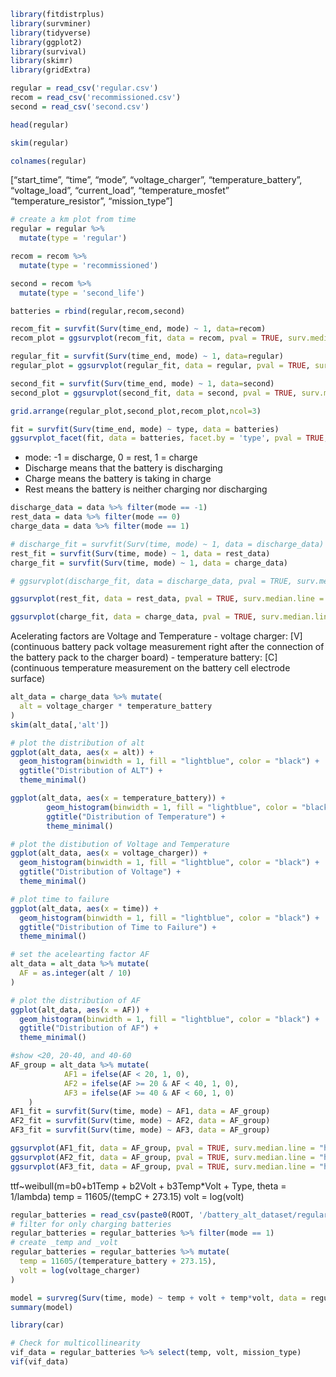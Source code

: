```r
library(fitdistrplus)
library(survminer)
library(tidyverse)
library(ggplot2)
library(survival)
library(skimr)
library(gridExtra)
```

```r
regular = read_csv('regular.csv')
recom = read_csv('recommissioned.csv')
second = read_csv('second.csv')
```
```r
head(regular)
```

```r
skim(regular)
```
```r
colnames(regular)
```
["start_time", "time", "mode", "voltage_charger", "temperature_battery", "voltage_load", "current_load", "temperature_mosfet"   "temperature_resistor", "mission_type"]
```r
# create a km plot from time
regular = regular %>%
  mutate(type = 'regular')

recom = recom %>%
  mutate(type = 'recommissioned')

second = recom %>%
  mutate(type = 'second_life')

batteries = rbind(regular,recom,second)
```

```r
recom_fit = survfit(Surv(time_end, mode) ~ 1, data=recom)
recom_plot = ggsurvplot(recom_fit, data = recom, pval = TRUE, surv.median.line = "hv", conf.int = TRUE)

regular_fit = survfit(Surv(time_end, mode) ~ 1, data=regular)
regular_plot = ggsurvplot(regular_fit, data = regular, pval = TRUE, surv.median.line = "hv", conf.int = TRUE)

second_fit = survfit(Surv(time_end, mode) ~ 1, data=second)
second_plot = ggsurvplot(second_fit, data = second, pval = TRUE, surv.median.line = "hv", conf.int = TRUE)
```
```r
grid.arrange(regular_plot,second_plot,recom_plot,ncol=3)
```

```r
fit = survfit(Surv(time_end, mode) ~ type, data = batteries)
ggsurvplot_facet(fit, data = batteries, facet.by = 'type', pval = TRUE, surv.median.line = "hv", conf.int = TRUE) + ggtitle("KM curve for Batteries")
```
- mode: -1 = discharge, 0 = rest, 1 = charge
- Discharge means that the battery is discharging
- Charge means the battery is taking in charge
- Rest means the battery is neither charging nor discharging
```r
discharge_data = data %>% filter(mode == -1)
rest_data = data %>% filter(mode == 0)
charge_data = data %>% filter(mode == 1)
```
```r
# discharge_fit = survfit(Surv(time, mode) ~ 1, data = discharge_data)
rest_fit = survfit(Surv(time, mode) ~ 1, data = rest_data)
charge_fit = survfit(Surv(time, mode) ~ 1, data = charge_data)
```
```r
# ggsurvplot(discharge_fit, data = discharge_data, pval = TRUE, surv.median.line = "hv", conf.int = TRUE) + ggtitle("KM curve for Discharging Batteries")
```
```r
ggsurvplot(rest_fit, data = rest_data, pval = TRUE, surv.median.line = "hv", conf.int = TRUE) + ggtitle("KM curve for Batteries at Rest")
```
```r
ggsurvplot(charge_fit, data = charge_data, pval = TRUE, surv.median.line = "hv", conf.int = TRUE) + ggtitle("KM curve for Charging Batteries")
```
Acelerating factors are Voltage and Temperature
- voltage charger: [V] (continuous battery pack voltage measurement right after the connection of the battery pack to the charger board)
- temperature battery: [C] (continuous temperature measurement on the battery cell electrode surface)
```r
alt_data = charge_data %>% mutate(
  alt = voltage_charger * temperature_battery
)
skim(alt_data[,'alt'])
```
```r
# plot the distribution of alt
ggplot(alt_data, aes(x = alt)) +
  geom_histogram(binwidth = 1, fill = "lightblue", color = "black") +
  ggtitle("Distribution of ALT") +
  theme_minimal()
```
```r
ggplot(alt_data, aes(x = temperature_battery)) +
        geom_histogram(binwidth = 1, fill = "lightblue", color = "black") +
        ggtitle("Distribution of Temperature") +
        theme_minimal()
```
```r
# plot the distibution of Voltage and Temperature
ggplot(alt_data, aes(x = voltage_charger)) +
  geom_histogram(binwidth = 1, fill = "lightblue", color = "black") +
  ggtitle("Distribution of Voltage") +
  theme_minimal()
```
```r
# plot time to failure
ggplot(alt_data, aes(x = time)) +
  geom_histogram(binwidth = 1, fill = "lightblue", color = "black") +
  ggtitle("Distribution of Time to Failure") +
  theme_minimal()
```
```r
# set the acelearting factor AF
alt_data = alt_data %>% mutate(
  AF = as.integer(alt / 10)
)
```
```r
# plot the distribution of AF
ggplot(alt_data, aes(x = AF)) +
  geom_histogram(binwidth = 1, fill = "lightblue", color = "black") +
  ggtitle("Distribution of AF") +
  theme_minimal()

```
```r
#show <20, 20-40, and 40-60
AF_group = alt_data %>% mutate(
            AF1 = ifelse(AF < 20, 1, 0),
            AF2 = ifelse(AF >= 20 & AF < 40, 1, 0),
            AF3 = ifelse(AF >= 40 & AF < 60, 1, 0)
    )
AF1_fit = survfit(Surv(time, mode) ~ AF1, data = AF_group)
AF2_fit = survfit(Surv(time, mode) ~ AF2, data = AF_group)
AF3_fit = survfit(Surv(time, mode) ~ AF3, data = AF_group)
```
```r
ggsurvplot(AF1_fit, data = AF_group, pval = TRUE, surv.median.line = "hv", conf.int = TRUE) + ggtitle("KM curve for AF < 20")
ggsurvplot(AF2_fit, data = AF_group, pval = TRUE, surv.median.line = "hv", conf.int = TRUE) + ggtitle("KM curve for 20 <= AF < 40")
ggsurvplot(AF3_fit, data = AF_group, pval = TRUE, surv.median.line = "hv", conf.int = TRUE) + ggtitle("KM curve for 40 <= AF < 60")
```

ttf~weibull(m=b0+b1Temp + b2Volt + b3Temp*Volt + Type, theta = 1/lambda)
temp = 11605/(tempC + 273.15)
volt = log(volt)
```r
regular_batteries = read_csv(paste0(ROOT, '/battery_alt_dataset/regular_alt_batteries.csv'))
# filter for only charging batteries
regular_batteries = regular_batteries %>% filter(mode == 1)
# create _temp and _volt
regular_batteries = regular_batteries %>% mutate(
  temp = 11605/(temperature_battery + 273.15),
  volt = log(voltage_charger)
)
```
```r
model = survreg(Surv(time, mode) ~ temp + volt + temp*volt, data = regular_batteries, dist = "weibull", control = survreg.control(maxiter = 1000000))
summary(model)
```
```r
library(car)

# Check for multicollinearity
vif_data = regular_batteries %>% select(temp, volt, mission_type)
vif(vif_data)
```
